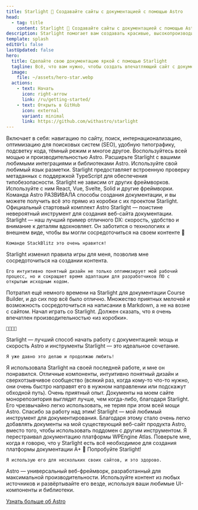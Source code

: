 ```yaml
---
title: Starlight 🌟 Создавайте сайты с документацией с помощью Astro
head:
  - tag: title
    content: Starlight 🌟 Создавайте сайты с документацией с помощью Astro
description: Starlight помогает вам создавать красивые, высокопроизводительные веб-сайты с документацией с Astro.
template: splash
editUrl: false
lastUpdated: false
hero:
  title: Сделайте свою документацию яркой с помощью Starlight
  tagline: Всё, что вам нужно, чтобы создать впечатляющий сайт с документацией. Быстро, доступно и просто в использовании.
  image:
    file: ~/assets/hero-star.webp
  actions:
    - text: Начать
      icon: right-arrow
      link: /ru/getting-started/
    - text: Открыть в GitHub
      icon: external
      variant: minimal
      link: https://github.com/withastro/starlight
---
```



<CardGrid stagger>
	<Card title="Документация, которая восхищает" icon="open-book">
		Включает в себя: навигацию по сайту, поиск, интернационализацию, оптимизацию
		для поисковых систем (SEO), удобную типографику, подсветку кода, тёмный
		режим и многое другое.
	</Card>
	<Card title="Работает на Astro" icon="rocket">
		Воспользуйтесь всей мощью и производительностью Astro. Расширьте Starlight с
		вашими любимыми интеграциями и библиотеками Astro.
	</Card>
	<Card title="Markdown, Markdoc и MDX" icon="document">
		Используйте свой любимый язык разметки. Starlight предоставляет встроенную
		проверку метаданных с поддержкой TypeScript для обеспечения	типобезопасности.
	</Card>
	<Card title="Используйте свои UI компоненты" icon="puzzle">
		Starlight не зависим от других фреймворков. Используйте с ним React, Vue,
		Svelte, Solid и другие фреймворки.
	</Card>
</CardGrid>

<TestimonialGrid title="Что говорят люди">
  <Testimonial
    name="Rachel"
    handle="rachelnabors"
    cite="https://twitter.com/astrodotbuild/status/1724934718745915558"
  >
    Команда Astro РАЗВИВАЛА способы создания документации, и вы можете получить всё это прямо из коробки с их проектом Starlight.
  </Testimonial>
  <Testimonial
    name="Flavio"
    handle="flaviocopes"
    cite="https://twitter.com/flaviocopes/status/1738237658717905108"
  >
    Официальный стартовый комплект Astro Starlight — поистине невероятный инструмент для создания веб-сайта документации.
  </Testimonial>
  <Testimonial
    name="Tomek"
    handle="sulco"
    cite="https://twitter.com/sulco/status/1735610348730802342"
  >
    Starlight — наш лучший пример отличного DX: скорость, удобство и
    внимание к деталям вдохновляет. Он заботится о технологиях и внешнем виде,
    чтобы вы могли сосредоточиться на своем контенте 👏

    Команде StackBlitz это очень нравится!

  </Testimonial>
  <Testimonial
    name="Roberto"
    handle="RmeetsH"
    cite="https://twitter.com/RmeetsH/status/1735783992018760090"
  >
    Starlight изменил правила игры для меня, позволив мне сосредоточиться на создании контента.

    Его интуитивно понятный дизайн не только оптимизирует мой рабочий процесс, но и сокращает время адаптации для разработчиков ПО с открытым исходным кодом.

  </Testimonial>
  <Testimonial
    name="Joel"
    handle="jhooks"
    cite="https://twitter.com/jhooks/status/1727405160547418405"
  >
    Потратил ещё немного времени на Starlight для документации Course Builder, и до сих пор всё было отлично. Множество приятных мелочей и возможность сосредоточиться на написании в Markdown, а не на возне с сайтом.
  </Testimonial>
  <Testimonial
    name="Rick"
    handle="rick_viscomi"
    cite="https://twitter.com/rick_viscomi/status/1665867447910510593"
  >
    Начал играть со Starlight. Должен сказать, что я очень впечатлен производительностью «из коробки».

    💯💯💯💯

  </Testimonial>
  <Testimonial
    name="Nicolas"
    handle="beaussan"
    cite="https://twitter.com/beaussan/status/1735625189583466893"
  >
    Starlight — лучший способ начать работу с документацией:
	мощь и скорость Astro и инструменты Starlight — это идеальное сочетание.

    Я уже давно это делаю и продолжаю любить!

  </Testimonial>
  <Testimonial
    name="Sylwia"
    handle="SylwiaVargas"
    cite="https://x.com/SylwiaVargas/status/1726556825741578286"
  >
    Я использовала Starlight на своей последней работе, и мне он понравился. Отличные компоненты, интуитивно понятный
    дизайн и сверхотзывчивое сообщество (всякий раз, когда кому-то что-то нужно,
    они очень быстро направят его в нужном направлении или подскажут обходной путь). Очень приятный опыт.
  </Testimonial>
  <Testimonial
    name="Lou Cyx"
    handle="loucyx"
    cite="https://elk.zone/m.webtoo.ls/@loucyx@mastodon.social/111587380021362284"
  >
    Документы на моем сайте монорепозитория выглядят лучше, чем когда-либо, благодаря Starlight. Его чрезвычайно легко использовать, не теряя при этом всей мощи Astro. Спасибо за работу над этим!
  </Testimonial>
  <Testimonial
    name="BowTiedWebReaper"
    handle="BowTiedWebReapr"
    cite="https://twitter.com/BowTiedWebReapr/status/1735633399501697517"
  >
    Starlight — мой любимый инструмент для документирования. Благодаря этому стало очень легко добавлять документы на мой существующий веб-сайт продукта Astro, вместо того, чтобы использовать поддомен с другим инструментом.
  </Testimonial>
  <Testimonial
    name="Jeff"
    handle="J_Everhart383"
    cite="https://twitter.com/J_Everhart383/status/1691900590048292908"
  >
    Я перестраивал документацию платформы WPEngine Atlas. Поверьте мне, когда я говорю, что у Starlight есть всё необходимое для создания платформы документации A+ 🙌
  </Testimonial>
  <Testimonial
    name="Chloe"
    handle="solelychloe"
    cite="https://twitter.com/solelychloe/status/1695115277602628082"
  >
    Попробуйте Starlight!

    Я использую его для нескольких своих сайтов, и это здорово.

  </Testimonial>
</TestimonialGrid>

<AboutAstro title="Предоставлено вам">
Astro — универсальный веб-фреймворк, разработанный для максимальной производительности.
Используйте контент из любых источников и развёртывайте его везде, используя ваши любимые UI-компоненты и библиотеки.

[Узнать больше об Astro](https://astro.build/)

</AboutAstro>
